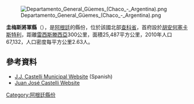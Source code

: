 [[Image:Departamento_General_Güemes_(Chaco_-_Argentina).png|right]]

'''圭梅斯將軍縣'''（{{lang-es|Departamento General Güemes}}），是[[阿根廷|阿根廷]]的縣份，位於該國北部[[查科省|查科省]]，首府設於[[胡安何塞卡斯特利|胡安何塞卡斯特利]]，距離[[雷西斯滕西亞|雷西斯滕西亞]]300公里，面積25,487平方公里，2010年人口67,132，人口密度每平方公里2.63人。

==參考資料==
*[https://web.archive.org/web/20070225081415/http://www.jjcastelli.gov.ar/ J.J. Castelli Municipal Website] (Spanish)
*[https://web.archive.org/web/20100729134803/http://www.jjcastelli.com/ Juan José Castelli Website]

{{Argentina-geo-stub}}
[[Category:阿根廷縣份|Category:阿根廷縣份]]